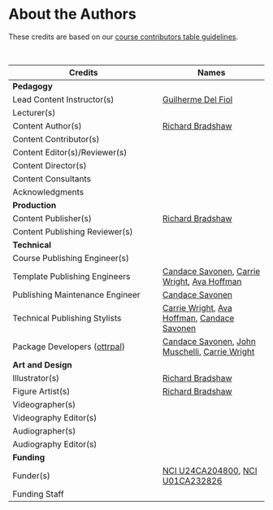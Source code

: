 
# About the Authors {-}

These credits are based on our [course contributors table guidelines](https://www.ottrproject.org/more_features.html#giving-credits-to-contributors).

&nbsp;
&nbsp;

|Credits|Names|
|-------|-----|
|**Pedagogy**||
|Lead Content Instructor(s)|[Guilherme Del Fiol]|
|Lecturer(s)| |
|Content Author(s) | [Richard Bradshaw] |
|Content Contributor(s)|  |
|Content Editor(s)/Reviewer(s) | |
|Content Director(s) | |
|Content Consultants | |
|Acknowledgments| |
|**Production**||
|Content Publisher(s)| [Richard Bradshaw] |
|Content Publishing Reviewer(s)| |
|**Technical**||
|Course Publishing Engineer(s)| |
|Template Publishing Engineers|[Candace Savonen], [Carrie Wright], [Ava Hoffman]|
|Publishing Maintenance Engineer|[Candace Savonen]|
|Technical Publishing Stylists|[Carrie Wright], [Ava Hoffman], [Candace Savonen]|
|Package Developers ([ottrpal]) | [Candace Savonen], [John Muschelli], [Carrie Wright]|
|**Art and Design**||
|Illustrator(s)| [Richard Bradshaw] |
|Figure Artist(s)| [Richard Bradshaw] |
|Videographer(s)| |
|Videography Editor(s)| |
|Audiographer(s)| |
|Audiography Editor(s)| |
|**Funding**||
|Funder(s)| [NCI U24CA204800], [NCI U01CA232826] |
|Funding Staff| |

&nbsp;

<!-- Author information -->

[Guilherme Del Fiol]: https://https://medicine.utah.edu/faculty/mddetail/u0420797
[Richard Bradshaw]: https://scholar.google.com/citations?user=0lAuthAAAAAJ&hl=en
[John Muschelli]: https://johnmuschelli.com/
[Candace Savonen]: https://www.cansavvy.com/
[Carrie Wright]: https://carriewright11.github.io/
[Ava Hoffman]: https://www.avahoffman.com/

<!-- Links -->

[ottrpal]: https://github.com/jhudsl/ottrpal

<!--Funding links -->
[NCI U24CA204800]: https://reporter.nih.gov/search/r6C7YNO7hkamZGNfiBrrFA/project-details/9979779
[NCI U01CA232826]: https://clinicaltrials.gov/ct2/show/NCT03985852

<!-- 
Fill out this table using these instructions: https://github.com/jhudsl/OTTR_Template/wiki/How-to-give-credits
-->

